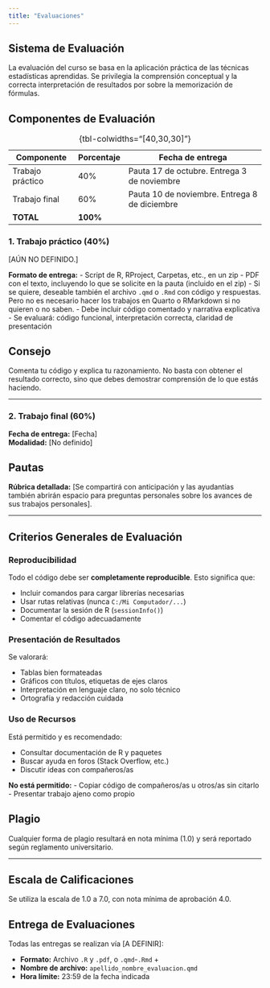 ```yaml
---
title: "Evaluaciones"
---
```


## Sistema de Evaluación

La evaluación del curso se basa en la aplicación práctica de las técnicas estadísticas aprendidas. Se privilegia la comprensión conceptual y la correcta interpretación de resultados por sobre la memorización de fórmulas.

## Componentes de Evaluación

| Componente | Porcentaje | Fecha de entrega |
|------------|------------|------------------|
| Trabajo práctico | 40% | Pauta 17 de octubre. Entrega 3 de noviembre|
| Trabajo final | 60% | Pauta 10 de noviembre. Entrega 8 de diciembre| |
| **TOTAL** | **100%** | |

: {tbl-colwidths="[40,30,30]"}

### 1. Trabajo práctico (40%)

[AÚN NO DEFINIDO.]

**Formato de entrega:**
- Script de R, RProject, Carpetas, etc., en un zip
- PDF con el texto, incluyendo lo que se solicite en la pauta (incluido en el zip)
- Si se quiere, deseable también el archivo `.qmd` o `.Rmd` con código y respuestas. Pero no es necesario hacer los trabajos en Quarto o RMarkdown si no quieren o no saben.
- Debe incluir código comentado y narrativa explicativa
- Se evaluará: código funcional, interpretación correcta, claridad de presentación


::: {.callout-tip}
## Consejo
Comenta tu código y explica tu razonamiento. No basta con obtener el resultado correcto, sino que debes demostrar comprensión de lo que estás haciendo.
:::

---

### 2. Trabajo final (60%)

**Fecha de entrega:** [Fecha]  
**Modalidad:** [No definido]



::: {.callout-important}
# Pautas
**Rúbrica detallada:** [Se compartirá con anticipación y las ayudantías también abrirán espacio para preguntas personales sobre los avances de sus trabajos personales].
:::



---

## Criterios Generales de Evaluación

### Reproducibilidad
Todo el código debe ser **completamente reproducible**. Esto significa que:

- Incluir comandos para cargar librerías necesarias
- Usar rutas relativas (nunca `C:/Mi Computador/...`)
- Documentar la sesión de R (`sessionInfo()`)
- Comentar el código adecuadamente

### Presentación de Resultados

Se valorará:

- Tablas bien formateadas 
- Gráficos con títulos, etiquetas de ejes claros
- Interpretación en lenguaje claro, no solo técnico
- Ortografía y redacción cuidada

### Uso de Recursos

Está permitido y es recomendado:

- Consultar documentación de R y paquetes
- Buscar ayuda en foros (Stack Overflow, etc.)
- Discutir ideas con compañeros/as

**No está permitido:**
- Copiar código de compañeros/as u otros/as sin citarlo
- Presentar trabajo ajeno como propio

::: {.callout-warning}
## Plagio
Cualquier forma de plagio resultará en nota mínima (1.0) y será reportado según reglamento universitario.
:::

---

## Escala de Calificaciones

Se utiliza la escala de 1.0 a 7.0, con nota mínima de aprobación 4.0.

## Entrega de Evaluaciones

Todas las entregas se realizan vía [A DEFINIR]:

- **Formato:** Archivo `.R` y `.pdf`, o `.qmd`-`.Rmd` +
- **Nombre de archivo:** `apellido_nombre_evaluacion.qmd`
- **Hora límite:** 23:59 de la fecha indicada